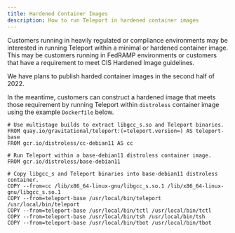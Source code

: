 ```yaml
---
title: Hardened Container Images
description: How to run Teleport in hardened container images
---
```


Customers running in heavily regulated or compliance environments may be
interested in running Teleport within a minimal or hardened container image.
This may be customers running in FedRAMP environments or customers that have a
requirement to meet CIS Hardened Image guidelines.

We have plans to publish harded container images in the second half of 2022.

In the meantime, customers can construct a hardened image that meets those
requirement by running Teleport within `distroless` container image using the
example `Dockerfile` below.

```code
# Use multistage builds to extract libgcc_s.so and Teleport binaries.
FROM quay.io/gravitational/teleport:(=teleport.version=) AS teleport-base
FROM gcr.io/distroless/cc-debian11 AS cc

# Run Teleport within a base-debian11 distroless container image.
FROM gcr.io/distroless/base-debian11

# Copy libgcc_s and Teleport binaries into base-debian11 distroless container.
COPY --from=cc /lib/x86_64-linux-gnu/libgcc_s.so.1 /lib/x86_64-linux-gnu/libgcc_s.so.1
COPY --from=teleport-base /usr/local/bin/teleport /usr/local/bin/teleport
COPY --from=teleport-base /usr/local/bin/tctl /usr/local/bin/tctl
COPY --from=teleport-base /usr/local/bin/tsh /usr/local/bin/tsh
COPY --from=teleport-base /usr/local/bin/tbot /usr/local/bin/tbot
```

